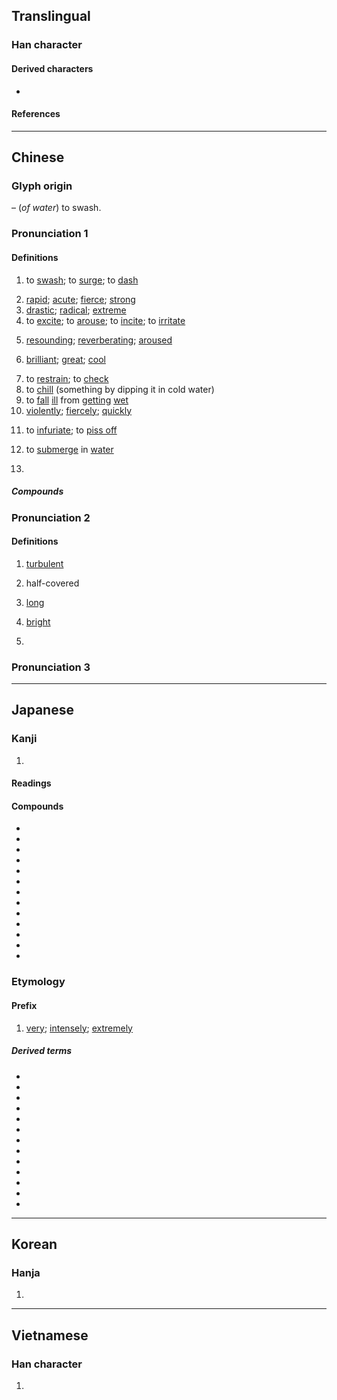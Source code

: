 {{character info}}
==Translingual==

===Han character===
{{Han char|rn=85|rad=水|as=13|sn=16|four=38140|canj=EHSK|ids=⿰氵敫}}

====Derived characters====
* {{l|mul|[[𥨿]]}}

====References====
{{Han ref|kx=0654.170|dkj=18438|dj=1064.140|hdz=31760.040|uh=6FC0}}

----

==Chinese==
{{zh-forms|ss=㲹}}

===Glyph origin===
{{Han etym}}
{{Han compound|水|alt1=氵|敫|ls=psc|c1=s|c2=p|t1=water}} – (''of water'') to swash.

===Pronunciation 1===
{{zh-pron
|m=jī
|m-s=jie2/ji2
|c=gik1
|c-t=get2
|g=jit6
|h=pfs=kie̍p/kit;gd=gid5
|j=jieh4
|mb=gī
|md=gék
|mn=xm,zz,tw:kek/qz,jj:kiak
|mn-t=gêg4
|w=4jiq
|x=ji6
|mc=2
|oc=1,2
|cat=v,a,adv,pn
}}

====Definitions====
{{zh-hanzi}}

# {{lb|zh|of water currents}} to [[swash]]; to [[surge]]; to [[dash]]
# [[rapid]]; [[acute]]; [[fierce]]; [[strong]]
# [[drastic]]; [[radical]]; [[extreme]]
# to [[excite]]; to [[arouse]]; to [[incite]]; to [[irritate]]
#: {{zh-x|你 不要 以為{wéi} 我 真 不敢 殺 你，你 不要 激 我。|Don't assume I'd hesitate to kill you — don't test me.}}
# [[resounding]]; [[reverberating]]; [[aroused]]
# {{lb|zh|Cantonese}} [[brilliant]]; [[great]]; [[cool]]
# to [[restrain]]; to [[check]]
# to [[chill]] (something by dipping it in cold water)
# to [[fall]] [[ill]] from [[getting]] [[wet]]
# [[violently]]; [[fiercely]]; [[quickly]]
# {{lb|zh|Cantonese}} to [[infuriate]]; to [[piss off]]
#: {{zh-x|你 做 乜 激 嚫 佢 ？|Why did you piss him off?|C}}
#: {{zh-x|激死 人 呀！|So '''infuriating'''!|C}}
# {{lb|zh|Teochew}} to [[submerge]] in [[water]]
# {{surname|zh}}

=====Compounds=====
{{zh-der|激昂|激昂慷慨|激變|激辯|激磁|激盪|激動|激發|激發態|激奮|激憤|激光|激光唱機|激光唱片|激光打印機|激光計算機|激光器|激光視盤|激光照排|激化|激活|激將|激將法|激進|激劇|激浪|激勵|激烈|激靈|激流|激論|激酶|激惱|激怒|激切|激情|激素|激湍|激揚|激湧|激越|激增|激戰|激濁揚清|令人激賞|偏激|偏激之詞|制約刺激|刺激|刺激性|刺激素|刺激類化|勇退激流|奮激|性激素|感激|感激不盡|感激流涕|感激涕泗|感激涕零|慷慨激昂|慷慨激烈|憤激|推激|揚清激濁|條件刺激|植物激素|沖激|沽激|激刺|激勃素|激厲|激問|激忿填膺|激楚|激激|激煩|激筒|激聒|激話|激貪厲俗|激賞|生長激素|由衷感激|相激|矯激奇詭|窺御激夫|群情激憤|腦力激盪|衝波激浪|衝激|褊激|詭激|過激|雄性激素|風激電飛|風激電駭|黃體激素|激素替代療法|激嬲:gik1 nau1}}

===Pronunciation 2===
{{zh-pron
|m=jiào
|dial=n
|mc=1
|oc=n,1
|cat=a,v
}}

====Definitions====
{{zh-hanzi}}

# {{zh-o}} {{lb|zh|of water}} [[turbulent]]
# {{zh-o}} half-covered
# {{zh-o}} [[long]]
# {{zh-o}} [[bright]]
# {{zh-o}} {{zh-alt-form|噭}}

===Pronunciation 3===
{{zh-see|徼|v}}

----

==Japanese==

===Kanji===
{{ja-kanji|grade=6|rs=水13}}

# {{rfdef|ja|sort=水13}}

====Readings====
{{ja-readings
|goon=きゃく
|kanon=けき
|kanyoon=げき
|kun=はげ-し.い, はげ-ます, たぎ-る
}}

====Compounds====
{{der-top4|Compounds}}
* {{ja-r|激%減|げき%げん}}
* {{ja-r|激%昂|げき%こう}}
* {{ja-r|激%震|げき%しん}}
* {{ja-r|激%甚|げき%じん}}
* {{ja-r|激%戦|げき%せん}}
* {{ja-r|激%痛|げき%つう}}
* {{ja-r|激%怒|げき%ど}}
* {{ja-r|激%闘|げき%とう}}
* {{ja-r|激%動|げき%どう}}
* {{ja-r|激%突|げき%とつ}}
* {{ja-r|激%雷|げき%らい}}
* {{ja-r|激%励|げき%れい}}
* {{ja-r|激%論|げき%ろん}}
{{der-bottom}}

===Etymology===
{{ja-kanjitab|げき|yomi=o}}

====Prefix====
{{ja-pos|prefix|げき}}

# {{lb|ja|informal}} [[very]]; [[intensely]]; [[extremely]]

=====Derived terms=====
{{der-top4}}
* {{ja-r|激%愛|げき%あい}}
* {{ja-r|激%甘|げき%あま}}
* {{ja-r|激アツ|げきアツ}}
* {{ja-r|激ウマ|げきウマ}}
* {{ja-r|激おこぷんぷん丸|げきおこ ぷんぷん まる}}
* {{ja-r|激%辛|げき%から}}
* {{ja-r|激%混み|げき%こみ}}
* {{ja-r|激%写|げき%しゃ}}
* {{ja-r|激%高|げき%たか}}
* {{ja-r|激ムズ|げきムズ}}
* {{ja-r|激%安|げき%やす}}
* {{ja-r|激ヤバ|げきヤバ}}
* {{ja-r|激レア|げきレア}}
{{der-bottom}}

----

==Korean==

===Hanja===
{{ko-hanja|물결|물결|격}}

# {{hanja form of|격|[[wave]], [[tide]]}}

----

==Vietnamese==

===Han character===
{{vi-readings|reading=[[váng]]<!--What is "váng" doing here?-->, [[khích]], [[kích]]|rs=水13}}

# {{rfdef|vi|sort=水13}}